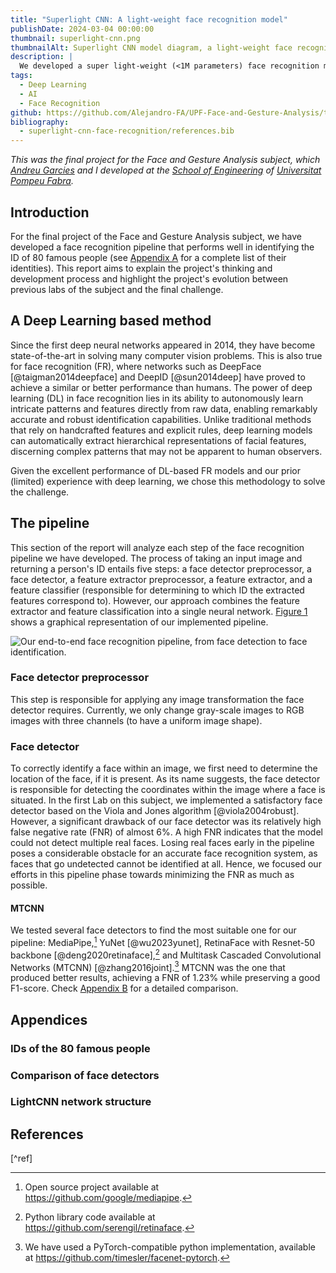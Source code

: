 ```yaml
---
title: "Superlight CNN: A light-weight face recognition model"
publishDate: 2024-03-04 00:00:00
thumbnail: superlight-cnn.png
thumbnailAlt: Superlight CNN model diagram, a light-weight face recognition model.
description: |
  We developed a super light-weight (<1M parameters) face recognition model with competitive accuracy against state-of-the-art models.
tags:
  - Deep Learning
  - AI
  - Face Recognition
github: https://github.com/Alejandro-FA/UPF-Face-and-Gesture-Analysis/tree/main/Lab4
bibliography:
  - superlight-cnn-face-recognition/references.bib
---
```


_This was the final project for the Face and Gesture Analysis subject, which [Andreu Garcies](https://github.com/AndreuG01) and I developed at the [School of Engineering](https://www.upf.edu/web/etic/home) of [Universitat Pompeu Fabra](https://www.upf.edu/)._

## Introduction

For the final project of the Face and Gesture Analysis subject, we have developed a face recognition pipeline that performs well in identifying the ID of 80 famous people (see [Appendix A](#ids-of-the-80-famous-people) for a complete list of their identities). This report aims to explain the project's thinking and development process and highlight the project's evolution between previous labs of the subject and the final challenge.

## A Deep Learning based method

Since the first deep neural networks appeared in 2014, they have become state-of-the-art in solving many computer vision problems. This is also true for face recognition (FR), where networks such as DeepFace [@taigman2014deepface] and DeepID [@sun2014deep] have proved to achieve a similar or better performance than humans. The power of deep learning (DL) in face recognition lies in its ability to autonomously learn intricate patterns and features directly from raw data, enabling remarkably accurate and robust identification capabilities. Unlike traditional methods that rely on handcrafted features and explicit rules, deep learning models can automatically extract hierarchical representations of facial features, discerning complex patterns that may not be apparent to human observers.

Given the excellent performance of DL-based FR models and our prior (limited) experience with deep learning, we chose this methodology to solve the challenge.

## The pipeline

This section of the report will analyze each step of the face recognition pipeline we have developed. The process of taking an input image and returning a person's ID entails five steps: a face detector preprocessor, a face detector, a feature extractor preprocessor, a feature extractor, and a feature classifier (responsible for determining to which ID the extracted features correspond to). However, our approach combines the feature extractor and feature classification into a single neural network. [Figure 1](#pipeline_overview) shows a graphical representation of our implemented pipeline.

![Our end-to-end face recognition pipeline, from face detection to face identification.](pipeline_overview.png)

### Face detector preprocessor

This step is responsible for applying any image transformation the face detector requires. Currently, we only change gray-scale images to RGB images with three channels (to have a uniform image shape).

### Face detector

To correctly identify a face within an image, we first need to determine the location of the face, if it is present. As its name suggests, the face detector is responsible for detecting the coordinates within the image where a face is situated. In the first Lab on this subject, we implemented a satisfactory face detector based on the Viola and Jones algorithm [@viola2004robust]. However, a significant drawback of our face detector was its relatively high false negative rate (FNR) of almost 6\%. A high FNR indicates that the model could not detect multiple real faces. Losing real faces early in the pipeline poses a considerable obstacle for an accurate face recognition system, as faces that go undetected cannot be identified at all. Hence, we focused our efforts in this pipeline phase towards minimizing the FNR as much as possible.

#### MTCNN

We tested several face detectors to find the most suitable one for our pipeline: MediaPipe,[^1] YuNet [@wu2023yunet], RetinaFace with Resnet-50 backbone [@deng2020retinaface],[^2] and Multitask Cascaded Convolutional Networks (MTCNN) [@zhang2016joint].[^3] MTCNN was the one that produced better results, achieving a FNR of 1.23\% while preserving a good F1-score. Check [Appendix B](#comparison-of-face-detectors) for a detailed comparison.

[^1]: Open source project available at https://github.com/google/mediapipe.

[^2]: Python library code available at https://github.com/serengil/retinaface.

[^3]: We have used a PyTorch-compatible python implementation, available at https://github.com/timesler/facenet-pytorch.

## Appendices

### IDs of the 80 famous people

### Comparison of face detectors

### LightCNN network structure

## References

[^ref]
